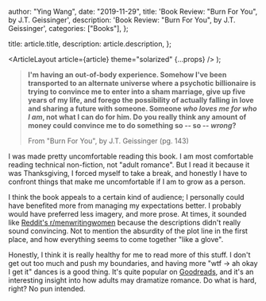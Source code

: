 
  author: "Ying Wang",
  date: "2019-11-29",
  title: 'Book Review: "Burn For You", by J.T. Geissinger',
  description: 'Book Review: "Burn For You", by J.T. Geissinger',
  categories: ["Books"],
};

  title: article.title,
  description: article.description,
};

  <ArticleLayout article={article} theme="solarized" {...props} />
);

> **I'm having an out-of-body experience. Somehow I've been transported to an
> alternate universe where a psychotic billionaire is trying to convince me to
> enter into a sham marriage, give up five years of my life, and forego the
> possibility of actually falling in love and sharing a future with someone.
> Someone _who loves me for who I am_, not what I can do for him. Do you really
> think any amount of money could convince me to do something so -- so --
> _wrong_?**
>
> From "Burn For You", by J.T. Geissinger (pg. 143)

I was made pretty uncomfortable reading this book. I am most comfortable reading
technical non-fiction, not "adult romance". But I read it because it was
Thanksgiving, I forced myself to take a break, and honestly I have to confront
things that make me uncomfortable if I am to grow as a person.

I think the book appeals to a certain kind of audience; I personally could have
benefited more from managing my expectations better. I probably would have
preferred less imagery, and more prose. At times, it sounded like [Reddit's
r/menwritingwomen](https://www.reddit.com/r/menwritingwomen/) because the
descriptions didn't really sound convincing. Not to mention the absurdity of the
plot line in the first place, and how everything seems to come together "like a
glove".

Honestly, I think it is really healthy for me to read more of this stuff. I
don't get out too much and push my boundaries, and having more "wtf -> ah okay I
get it" dances is a good thing. It's quite popular on
[Goodreads](https://www.goodreads.com/book/show/34879621-burn-for-you), and it's
an interesting insight into how adults may dramatize romance. Do what is hard,
right? No pun intended.

